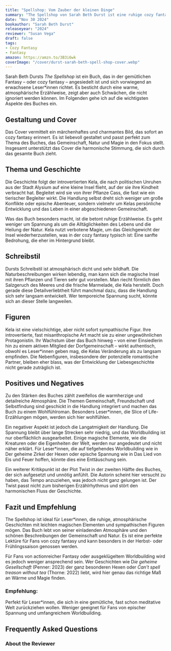 ```yaml
---
title: "Spellshop: Vom Zauber der kleinen Dinge"
summary: "The Spellshop von Sarah Beth Durst ist eine ruhige cozy fantasy über die introvertierte Kela, die sich in einer kleinen Dorfgemeinschaft neu findet. Das Buch besticht durch Atmosphäre, aber es mangelt an Spannung und tiefem Worldbuilding."
date: "Nov 30 2024"
bookauthor: "Sarah Beth Durst"
releaseyear: "2024"
reviewer: "Susan Vega"
draft: false
tags:
- Cozy Fantasy
- Fantasy
amazon: https://amzn.to/3B3i6wk
coverImage: "/cover/durst-sarah-beth-spell-shop-cover.webp"
---
```


Sarah Beth Dursts *The Spellshop* ist ein Buch, das in der gemütlichen Fantasy – oder cozy fantasy – angesiedelt ist und sich vorwiegend an erwachsene Leser*innen richtet. Es besticht durch eine warme, atmosphärische Erzählweise, zeigt aber auch Schwächen, die nicht ignoriert werden können. Im Folgenden gehe ich auf die wichtigsten Aspekte des Buches ein.

## Gestaltung und Cover
Das Cover vermittelt ein märchenhaftes und charmantes Bild, das sofort an cozy fantasy erinnert. Es ist liebevoll gestaltet und passt perfekt zum Thema des Buches, das Gemeinschaft, Natur und Magie in den Fokus stellt. Insgesamt unterstützt das Cover die harmonische Stimmung, die sich durch das gesamte Buch zieht.

## Thema und Geschichte
Die Geschichte folgt der introvertierten Kela, die nach politischen Unruhen aus der Stadt Alysium auf eine kleine Insel flieht, auf der sie ihre Kindheit verbracht hat. Begleitet wird sie von ihrer Pflanze Cass, die fast wie ein tierischer Begleiter wirkt. Die Handlung selbst dreht sich weniger um große Konflikte oder epische Abenteuer, sondern vielmehr um Kelas persönliche Entwicklung und das Leben in einer abgeschiedenen Gemeinschaft.

Was das Buch besonders macht, ist die betont ruhige Erzählweise. Es geht weniger um Spannung als um die Alltäglichkeiten des Lebens und die Heilung der Natur. Kela nutzt verbotene Magie, um das Gleichgewicht der Insel wiederherzustellen, was in der cozy fantasy typisch ist: Eine sanfte Bedrohung, die eher im Hintergrund bleibt.

## Schreibstil
Dursts Schreibstil ist atmosphärisch dicht und sehr bildhaft. Die Naturbeschreibungen wirken lebendig, man kann sich die magische Insel mit ihren Pflanzen und Tieren sehr gut vorstellen. Man riecht förmlich den Salzgeruch des Meeres und die frische Marmelade, die Kela herstellt. Doch gerade diese Detailverliebtheit führt manchmal dazu, dass die Handlung sich sehr langsam entwickelt. Wer temporeiche Spannung sucht, könnte sich an dieser Stelle langweilen.

## Figuren
Kela ist eine vielschichtige, aber nicht sofort sympathische Figur. Ihre introvertierte, fast misanthropische Art macht sie zu einer ungewöhnlichen Protagonistin. Ihr Wachstum über das Buch hinweg – von einer Einsiedlerin hin zu einem aktiven Mitglied der Dorfgemeinschaft – wirkt authentisch, obwohl es Leser*innen geben mag, die Kelas Veränderung als zu langsam empfinden. Die Nebenfiguren, insbesondere der potenzielle romantische Partner, bleiben eher blass, was der Entwicklung der Liebesgeschichte nicht gerade zuträglich ist.

## Positives und Negatives
Zu den Stärken des Buches zählt zweifellos die warmherzige und detailreiche Atmosphäre. Die Themen Gemeinschaft, Freundschaft und Selbstfindung sind geschickt in die Handlung integriert und machen das Buch zu einem Wohlfühlroman. Besonders Leser*innen, die Slice of Life-Erzählungen mögen, werden sich hier wohlfühlen.

Ein negativer Aspekt ist jedoch die Langatmigkeit der Handlung. Die Spannung bleibt über lange Strecken sehr niedrig, und das Worldbuilding ist nur oberflächlich ausgearbeitet. Einige magische Elemente, wie die Kreaturen oder die Eigenheiten der Welt, werden nur angedeutet und nicht näher erklärt. Für Leser*innen, die auf tiefgehendes Worldbuilding wie in Der geheime Zirkel der Hexen oder epische Spannung wie in Das Lied von Eis und Feuer hoffen, könnte dies eine Enttäuschung sein.

Ein weiterer Kritikpunkt ist der Plot Twist in der zweiten Hälfte des Buches, der sich aufgesetzt und unnötig anfühlt. Die Autorin scheint hier versucht zu haben, das Tempo anzuziehen, was jedoch nicht ganz gelungen ist. Der Twist passt nicht zum bisherigen Erzählrhythmus und stört den harmonischen Fluss der Geschichte.

## Fazit und Empfehlung
The Spellshop ist ideal für Leser*innen, die ruhige, atmosphärische Geschichten mit leichten magischen Elementen und sympathischen Figuren mögen. Das Buch lebt von seiner einladenden Atmosphäre und den schönen Beschreibungen der Gemeinschaft und Natur. Es ist eine perfekte Lektüre für Fans von cozy fantasy und kann besonders in der Herbst- oder Frühlingssaison genossen werden.

Für Fans von actionreicher Fantasy oder ausgeklügeltem Worldbuilding wird es jedoch weniger ansprechend sein. Wer Geschichten wie D*ie geheime Gesellschaft* (Penner: 2023) der ganz besonderen Hexen oder *Can't spell treason without tea* (Thorne: 2022) liebt, wird hier genau das richtige Maß an Wärme und Magie finden.

### Empfehlung: 
Perfekt für Leser*innen, die sich in eine gemütliche, fast schon meditative Welt zurückziehen wollen. Weniger geeignet für Fans von epischer Spannung und umfangreichem Worldbuilding.



## Frequently Asked Questions

<FAQDropdown question="What is cozy fantasy?" answer="Cozy fantasy is a subgenre of fantasy that focuses on comforting, low-stakes settings, often with an emphasis on community and daily life." />

<FAQDropdown question="Who is the author of The Spellshop?" answer="The Spellshop is written by Sarah Beth Durst, an American author known for her fantasy novels." />

<FAQDropdown question="Is The Spellshop suitable for young readers?" answer="While The Spellshop is primarily aimed at adult readers, its cozy and gentle tone makes it accessible to younger audiences as well." />



### About the Reviewer
<Author name="Susan Vega" bio="Susan Vega is an avid fantasy reader and book reviewer. She specializes in cozy and atmospheric fantasy." image="/cover/heitz-markus-die-zwerge-piper-cover.webp" />
